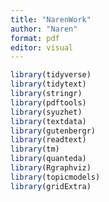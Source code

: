 ```yaml
---
title: "NarenWork"
author: "Naren"
format: pdf
editor: visual
---
```


```r
library(tidyverse)
library(tidytext)
library(stringr)
library(pdftools)
library(syuzhet)
library(textdata)
library(gutenbergr)
library(readtext)
library(tm)
library(quanteda)
library(Rgraphviz)
library(topicmodels)
library(gridExtra)
```
```r

```

```r

```

